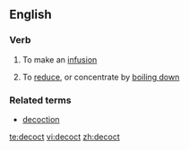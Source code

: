 ==English==

===Verb===
{{en-verb}}

# {{context|cooking}} To make an [[infusion]]
# {{context|cooking}} To [[reduce]], or concentrate by [[boil down|boiling down]]

===Related terms===
*[[decoction]]

[[te:decoct]]
[[vi:decoct]]
[[zh:decoct]]